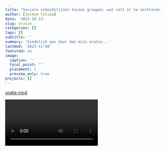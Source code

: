 ```yaml
---
title: "Sociale scheidslijnen tussen groepen: wat valt er te verklaren?"
author: [Jochem Tolsma]
date: '2023-10-13'
slug: oratie
categories: []
tags: []
subtitle: ''
summary: 'Eindelijk was daar dan mijn oratie...'
lastmod: '2023-11-08'
featured: no
image: 
  caption: ''
  focal_point: ""
  placement: 1
  preview_only: true
projects: []
---  
```



[oratie.mp4]("https://www.jtolsma.nl/oratie/oratie.mp4)


<video autoplay controls>
  <source src="https://www.jtolsma.nl/oratie/oratie.mp4" type="video/mp4">
  Your browser does not support the video tag.
</video>


---  



